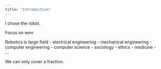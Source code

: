 ```yaml
---
title: "Introduction"
---
```


I chose the robot.

Focus on wmr

Robotics is large field
- electrical engineering
- mechanical engineering
- computer engineering
- computer science
- sociology
- ethics
- medicine
- ...

We can only cover a fraction.
